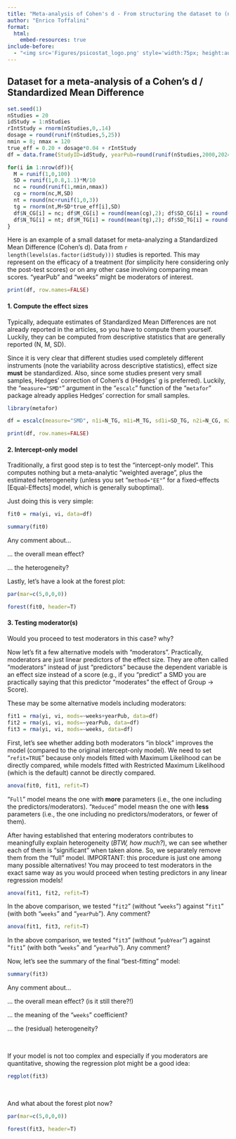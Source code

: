 ```yaml
---
title: "Meta-analysis of Cohen's d - From structuring the dataset to (not actually so) basic analyses"
author: "Enrico Toffalini"
format: 
  html:
    embed-resources: true
include-before:
  - "<img src='Figures/psicostat_logo.png' style='width:75px; height:auto; display:block;margin:0 auto 20px;' alt='Logo'>"
---
```


## Dataset for a meta-analysis of a Cohen's d / Standardized Mean Difference

```r
set.seed(1)
nStudies = 20
idStudy = 1:nStudies
rIntStudy = rnorm(nStudies,0,.14)
dosage = round(runif(nStudies,5,25))
nmin = 8; nmax = 120
true_eff = 0.20 + dosage*0.04 + rIntStudy
df = data.frame(StudyID=idStudy, yearPub=round(runif(nStudies,2000,2024)), N_TG=NA, M_TG=NA, SD_TG=NA, N_CG=NA, M_CG=NA, SD_CG=NA,weeks=dosage)

for(i in 1:nrow(df)){
  M = runif(1,0,100)
  SD = runif(1,0.8,1.1)*M/10
  nc = round(runif(1,nmin,nmax))
  cg = rnorm(nc,M,SD)
  nt = round(nc+runif(1,0,3))
  tg = rnorm(nt,M+SD*true_eff[i],SD)
  df$N_CG[i] = nc; df$M_CG[i] = round(mean(cg),2); df$SD_CG[i] = round(sd(cg),2)
  df$N_TG[i] = nt; df$M_TG[i] = round(mean(tg),2); df$SD_TG[i] = round(sd(tg),2)
}
```

Here is an example of a small dataset for meta-analyzing a Standardized Mean Difference (Cohen's d). Data from `r length(levels(as.factor(idStudy)))` studies is reported. This may represent on the efficacy of a treatment (for simplicity here considering only the post-test scores) or on any other case involving comparing mean scores. "yearPub" and "weeks" might be moderators of interest.

```r
print(df, row.names=FALSE)
```

#### 1. Compute the effect sizes 

Typically, adequate estimates of Standardized Mean Differences are not already reported in the articles, so you have to compute them yourself. Luckily, they can be computed from descriptive statistics that are generally reported (N, M, SD).

Since it is very clear that different studies used completely different instruments (note the variability across descriptive statistics), effect size **must** be standardized. Also, since some studies present very small samples, Hedges' correction of Cohen's d (Hedges' g is preferred). Luckily, the "`measure="SMD"`" argument in the "`escalc`" function of the "`metafor`" package already applies Hedges' correction for small samples.

```r
library(metafor)

df = escalc(measure="SMD", n1i=N_TG, m1i=M_TG, sd1i=SD_TG, n2i=N_CG, m2i=M_CG, sd2i=SD_CG, data=df)
```

```r
print(df, row.names=FALSE)
```

#### 2. Intercept-only model 

Traditionally, a first good step is to test the "intercept-only model". This computes nothing but a meta-analytic "weighted average", plus the estimated heterogeneity (unless you set "`method="EE"`" for a fixed-effects [Equal-Effects] model, which is generally suboptimal).

Just doing this is very simple:

```r
fit0 = rma(yi, vi, data=df)

summary(fit0)
```

Any comment about...

... the overall mean effect?

... the heterogeneity? 

Lastly, let's have a look at the forest plot:

```r
par(mar=c(5,0,0,0))

forest(fit0, header=T)
```


#### 3. Testing moderator(s)

Would you proceed to test moderators in this case? why?

Now let's fit a few alternative models with "moderators". Practically, moderators are just linear predictors of the effect size. They are often called "moderators" instead of just "predictors" because the dependent variable is an effect size instead of a score (e.g., if you "predict" a SMD you are practically saying that this predictor "moderates" the effect of Group -> Score).

These may be some alternative models including moderators:

```r
fit1 = rma(yi, vi, mods=~weeks+yearPub, data=df)
fit2 = rma(yi, vi, mods=~yearPub, data=df)
fit3 = rma(yi, vi, mods=~weeks, data=df)
```

First, let's see whether adding both moderators "in block" improves the model (compared to the original intercept-only model). We need to set "`refit=TRUE`" because only models fitted with Maximum Likelihood can be directly compared, while models fitted with Restricted Maximum Likelihood (which is the default) cannot be directly compared.

```r
anova(fit0, fit1, refit=T)
```

"`Full`" model means the one with **more** parameters (i.e., the one including the predictors/moderators). "`Reduced`" model measn the one with **less** parameters (i.e., the one including no predictors/moderators, or fewer of them).

After having established that entering moderators contributes to meaningfully explain heterogeneity (*BTW, how much?*), we can see whether each of them is "significant" when taken alone. So, we separately remove them from the "full" model. IMPORTANT: this procedure is just one among many possible alternatives! You may proceed to test moderators in the exact same way as you would proceed when testing predictors in any linear regression models! 

```r
anova(fit1, fit2, refit=T)
```

In the above comparison, we tested "`fit2`" (without "`weeks`") against "`fit1`" (with both "`weeks`" and "`yearPub`"). Any comment?

```r
anova(fit1, fit3, refit=T)
```

In the above comparison, we tested "`fit3`" (without "`pubYear`") against "`fit1`" (with both "`weeks`" and "`yearPub`"). Any comment?

Now, let's see the summary of the final "best-fitting" model:

```r
summary(fit3)
```

Any comment about...

... the overall mean effect? (is it still there?!)

... the meaning of the "`weeks`" coefficient?

... the (residual) heterogeneity? 

\

If your model is not too complex and especially if you moderators are quantitative, showing the regression plot might be a good idea:

```r
regplot(fit3)
```

\

And what about the forest plot now?

```r
par(mar=c(5,0,0,0))

forest(fit3, header=T)
```



